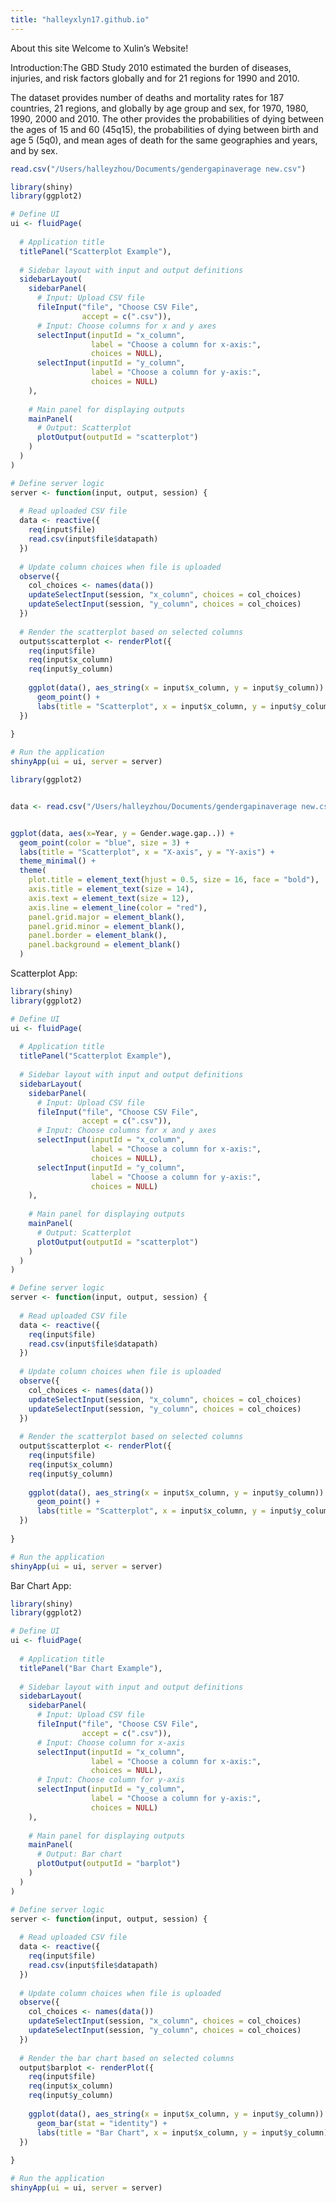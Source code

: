 ```yaml
---
title: "halleyxlyn17.github.io"
---
```


About this site Welcome to Xulin's Website!

Introduction:The GBD Study 2010 estimated the burden of diseases, injuries, and risk factors globally and for 21 regions for 1990 and 2010.

The dataset provides number of deaths and mortality rates for 187 countries, 21 regions, and globally by age group and sex, for 1970, 1980, 1990, 2000 and 2010. The other provides the probabilities of dying between the ages of 15 and 60 (45q15), the probabilities of dying between birth and age 5 (5q0), and mean ages of death for the same geographies and years, and by sex.

```r
read.csv("/Users/halleyzhou/Documents/gendergapinaverage new.csv")
```

```r
library(shiny)
library(ggplot2)

# Define UI
ui <- fluidPage(
  
  # Application title
  titlePanel("Scatterplot Example"),
  
  # Sidebar layout with input and output definitions
  sidebarLayout(
    sidebarPanel(
      # Input: Upload CSV file
      fileInput("file", "Choose CSV File",
                accept = c(".csv")),
      # Input: Choose columns for x and y axes
      selectInput(inputId = "x_column",
                  label = "Choose a column for x-axis:",
                  choices = NULL),
      selectInput(inputId = "y_column",
                  label = "Choose a column for y-axis:",
                  choices = NULL)
    ),
    
    # Main panel for displaying outputs
    mainPanel(
      # Output: Scatterplot
      plotOutput(outputId = "scatterplot")
    )
  )
)

# Define server logic
server <- function(input, output, session) {
  
  # Read uploaded CSV file
  data <- reactive({
    req(input$file)
    read.csv(input$file$datapath)
  })
  
  # Update column choices when file is uploaded
  observe({
    col_choices <- names(data())
    updateSelectInput(session, "x_column", choices = col_choices)
    updateSelectInput(session, "y_column", choices = col_choices)
  })
  
  # Render the scatterplot based on selected columns
  output$scatterplot <- renderPlot({
    req(input$file)
    req(input$x_column)
    req(input$y_column)
    
    ggplot(data(), aes_string(x = input$x_column, y = input$y_column)) +
      geom_point() +
      labs(title = "Scatterplot", x = input$x_column, y = input$y_column)
  })
  
}

# Run the application
shinyApp(ui = ui, server = server)

```

```r
library(ggplot2)


data <- read.csv("/Users/halleyzhou/Documents/gendergapinaverage new.csv")


ggplot(data, aes(x=Year, y = Gender.wage.gap..)) +
  geom_point(color = "blue", size = 3) +
  labs(title = "Scatterplot", x = "X-axis", y = "Y-axis") +
  theme_minimal() +
  theme(
    plot.title = element_text(hjust = 0.5, size = 16, face = "bold"),
    axis.title = element_text(size = 14),
    axis.text = element_text(size = 12),
    axis.line = element_line(color = "red"),
    panel.grid.major = element_blank(),
    panel.grid.minor = element_blank(),
    panel.border = element_blank(),
    panel.background = element_blank()
  )

```

Scatterplot App:
```r
library(shiny)
library(ggplot2)

# Define UI
ui <- fluidPage(
  
  # Application title
  titlePanel("Scatterplot Example"),
  
  # Sidebar layout with input and output definitions
  sidebarLayout(
    sidebarPanel(
      # Input: Upload CSV file
      fileInput("file", "Choose CSV File",
                accept = c(".csv")),
      # Input: Choose columns for x and y axes
      selectInput(inputId = "x_column",
                  label = "Choose a column for x-axis:",
                  choices = NULL),
      selectInput(inputId = "y_column",
                  label = "Choose a column for y-axis:",
                  choices = NULL)
    ),
    
    # Main panel for displaying outputs
    mainPanel(
      # Output: Scatterplot
      plotOutput(outputId = "scatterplot")
    )
  )
)

# Define server logic
server <- function(input, output, session) {
  
  # Read uploaded CSV file
  data <- reactive({
    req(input$file)
    read.csv(input$file$datapath)
  })
  
  # Update column choices when file is uploaded
  observe({
    col_choices <- names(data())
    updateSelectInput(session, "x_column", choices = col_choices)
    updateSelectInput(session, "y_column", choices = col_choices)
  })
  
  # Render the scatterplot based on selected columns
  output$scatterplot <- renderPlot({
    req(input$file)
    req(input$x_column)
    req(input$y_column)
    
    ggplot(data(), aes_string(x = input$x_column, y = input$y_column)) +
      geom_point() +
      labs(title = "Scatterplot", x = input$x_column, y = input$y_column)
  })
  
}

# Run the application
shinyApp(ui = ui, server = server)
```

Bar Chart App:
```r
library(shiny)
library(ggplot2)

# Define UI
ui <- fluidPage(
  
  # Application title
  titlePanel("Bar Chart Example"),
  
  # Sidebar layout with input and output definitions
  sidebarLayout(
    sidebarPanel(
      # Input: Upload CSV file
      fileInput("file", "Choose CSV File",
                accept = c(".csv")),
      # Input: Choose column for x-axis
      selectInput(inputId = "x_column",
                  label = "Choose a column for x-axis:",
                  choices = NULL),
      # Input: Choose column for y-axis
      selectInput(inputId = "y_column",
                  label = "Choose a column for y-axis:",
                  choices = NULL)
    ),
    
    # Main panel for displaying outputs
    mainPanel(
      # Output: Bar chart
      plotOutput(outputId = "barplot")
    )
  )
)

# Define server logic
server <- function(input, output, session) {
  
  # Read uploaded CSV file
  data <- reactive({
    req(input$file)
    read.csv(input$file$datapath)
  })
  
  # Update column choices when file is uploaded
  observe({
    col_choices <- names(data())
    updateSelectInput(session, "x_column", choices = col_choices)
    updateSelectInput(session, "y_column", choices = col_choices)
  })
  
  # Render the bar chart based on selected columns
  output$barplot <- renderPlot({
    req(input$file)
    req(input$x_column)
    req(input$y_column)
    
    ggplot(data(), aes_string(x = input$x_column, y = input$y_column)) +
      geom_bar(stat = "identity") +
      labs(title = "Bar Chart", x = input$x_column, y = input$y_column)
  })
  
}

# Run the application
shinyApp(ui = ui, server = server)


```
